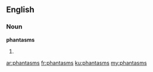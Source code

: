 ==English==

===Noun===
'''phantasms'''

# {{plural of|phantasm}}

[[ar:phantasms]]
[[fr:phantasms]]
[[ku:phantasms]]
[[my:phantasms]]